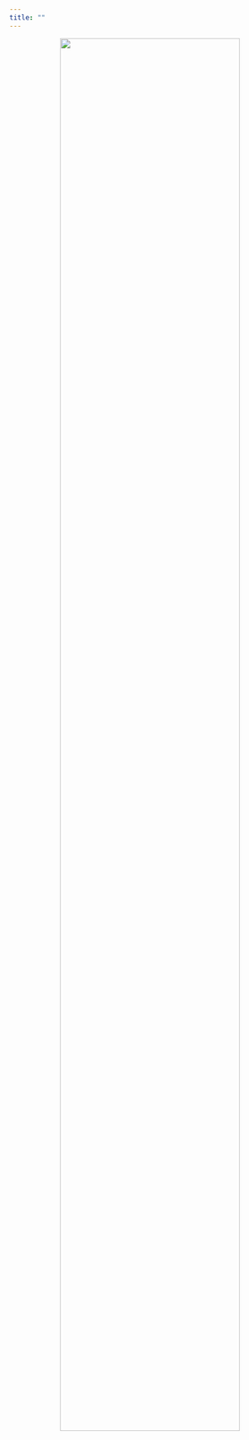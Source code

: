 ```yaml
---
title: ""
---
```


<p align="center">
  <img style="width:80%;" src="/archive/404.png" />
</p>
<!-- ![](archive/404.png) -->

